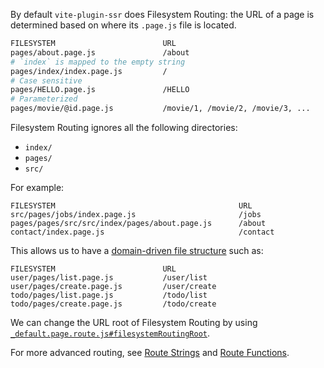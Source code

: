 By default `vite-plugin-ssr` does Filesystem Routing: the URL of a page is determined based on where its `.page.js` file is located.

```bash
FILESYSTEM                        URL
pages/about.page.js               /about
# `index` is mapped to the empty string
pages/index/index.page.js         /
# Case sensitive
pages/HELLO.page.js               /HELLO
# Parameterized
pages/movie/@id.page.js           /movie/1, /movie/2, /movie/3, ...
```

Filesystem Routing ignores all the following directories:
 - `index/`
 - `pages/`
 - `src/`

For example:

```
FILESYSTEM                                         URL
src/pages/jobs/index.page.js                       /jobs
pages/pages/src/src/index/pages/about.page.js      /about
contact/index.page.js                              /contact
```

This allows us to have a [domain-driven file structure](/file-structure#domain-driven) such as:

```
FILESYSTEM                        URL
user/pages/list.page.js           /user/list
user/pages/create.page.js         /user/create
todo/pages/list.page.js           /todo/list
todo/pages/create.page.js         /todo/create
```

We can change the URL root of Filesystem Routing by using [`_default.page.route.js#filesystemRoutingRoot`](/filesystemRoutingRoot).

For more advanced routing, see [Route Strings](/route-string) and [Route Functions](route-function).
